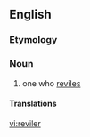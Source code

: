 ==English==

===Etymology===
{{suffix|revile|er}}

===Noun===
{{en-noun}}

# one who [[revile]]s

====Translations====
{{trans-top|one who reviles}}
{{trans-mid}}
{{trans-bottom}}

[[vi:reviler]]